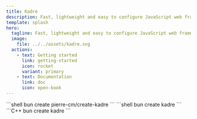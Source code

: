 ```yaml
---
title: Kadre
description: Fast, lightweight and easy to configure JavaScript web framework based on Bun.
template: splash
hero:
  tagline: Fast, lightweight and easy to configure JavaScript web framework based on Bun.
  image:
    file: ../../assets/kadre.svg
  actions:
    - text: Getting started
      link: getting-started
      icon: rocket
      variant: primary
    - text: Documentation
      link: doc
      icon: open-book
---
```



<CardGrid stagger>
  <Card title="Get started" icon="rocket">
    ```shell
      bun create pierre-cm/create-kadre
    ```
  </Card>
  <Card title="Get started" icon="rocket">
    ```shell
      bun create kadre
    ```
  </Card>
  <Card title="Get started" icon="rocket">
    ```C++
      bun create kadre
    ```
  </Card>
</CardGrid> 

